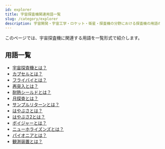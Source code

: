 ```yaml
---
id: explorer
title: 宇宙探査機関連用語一覧
slug: /category/explorer
description: 宇宙開発・宇宙工学・ロケット・衛星・探査機の分野における探査機の用語の一覧です．意味・定義・概要・説明ページへと移ることができます．
---
```



<Head>
  <script type="application/ld+json">
    {`{
      "@context": "https://schema.org",
      "@type": "DefinedTerm",
      "name": "宇宙探査機関連用語一覧",
      "inDefinedTermSet": "https://www.space-portal.org",
      "termCode": "category/explorer",
      "description": "宇宙開発・宇宙工学・ロケット・衛星・探査機の分野における探査機の用語の一覧です．意味・定義・概要・説明ページへと移ることができます．",
      "url": "https://www.space-portal.org/docs/category/explorer"
    }`}
  </script>
</Head>

このページでは、宇宙探査機に関連する用語を一覧形式で紹介します。

## 用語一覧

- [宇宙探査機とは？](/docs/explorer/space-probe/)
- [カプセルとは？](/docs/explorer/technology/capsule/)
- [フライバイとは？](/docs/explorer/technology/flyby/)
- [再突入とは？](/docs/explorer/technology/reentry/)
- [耐熱シールドとは？](/docs/explorer/technology/heat-shield/)
- [月探査とは？](/docs/explorer/type/moon-probe/)
- [サンプルリターンとは？](/docs/explorer/technology/sample-return/)
- [はやぶさとは？](/docs/explorer/mission/hayabusa/)
- [はやぶさ2とは？](/docs/explorer/mission/hayabusa2/)
- [ボイジャーとは？](/docs/explorer/mission/voyager/)
- [ニューホライズンズとは？](/docs/explorer/mission/new-horizons/)
- [パイオニアとは？](/docs/explorer/mission/pioneer/)
- [観測装置とは？](/docs/explorer/technology/observation-instrument/)
